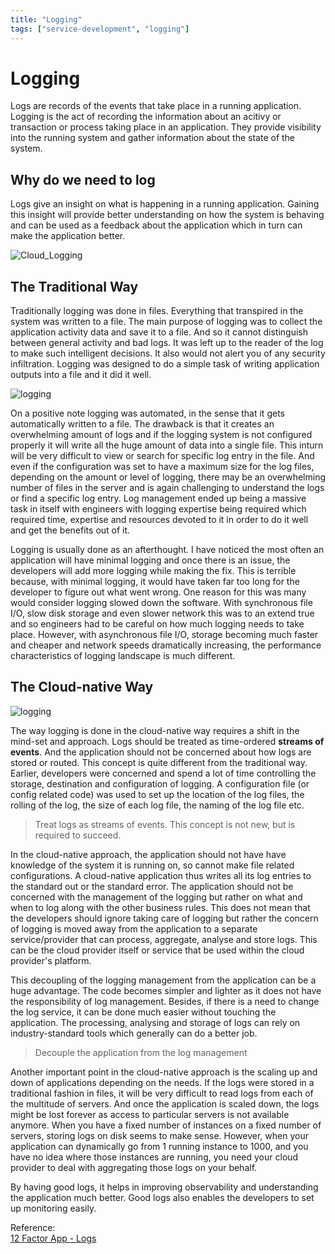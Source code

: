 ```yaml
---
title: "Logging"
tags: ["service-development", "logging"]
---
```


# Logging

Logs are records of the events that take place in a running application. Logging is the act of recording the information about an acitivy or transaction or process taking place in an application. They provide visibility into the running system and gather information about the state of the system.

## Why do we need to log

Logs give an insight on what is happening in a running application. Gaining this insight will provide better understanding on how the system is behaving and can be used as a feedback about the application which in turn can make the application better.

![Cloud_Logging](../../img/logging/logging-circle.jpg)

## The Traditional Way

Traditionally logging was done in files. Everything that transpired in the system was written to a file. The main purpose of logging was to collect the application activity data and save it to a file. And so it cannot distinguish between general activity and bad logs. It was left up to the reader of the log to make such intelligent decisions. It also would not alert you of any security infiltration. Logging was designed to do a simple task of writing application outputs into a file and it did it well.

![logging](../../img/logging/traditional-logging.jpeg)

On a positive note logging was automated, in the sense that it gets automatically written to a file. The drawback is that it creates an overwhelming amount of logs and if the logging system is not configured properly it will write all the huge amount of data into a single file. This inturn will be very difficult to view or search for specific log entry in the file. And even if the configuration was set to have a maximum size for the log files, depending on the amount or level of logging, there may be an overwhelming number of files in the server and is again challenging to understand the logs or find a specific log entry. Log management ended up being a massive task in itself with engineers with logging expertise being required which required time, expertise and resources devoted to it in order to do it well and get the benefits out of it.

Logging is usually done as an afterthought. I have noticed the most often an application will have minimal logging and once there is an issue, the developers will add more logging while making the fix. This is terrible because, with minimal logging, it would have taken far too long for the developer to figure out what went wrong. One reason for this was many would consider logging slowed down the software. With synchronous file I/O, slow disk storage and even slower network this was to an extend true and so engineers had to be careful on how much logging needs to take place. However, with asynchronous file I/O, storage becoming much faster and cheaper and network speeds dramatically increasing, the performance characteristics of logging landscape is much different.

## The Cloud-native Way

![logging](../../img/logging/cloud-native-logging.jpeg)

The way logging is done in the cloud-native way requires a shift in the mind-set and approach. Logs should be treated as time-ordered **streams of events**. And the application should not be concerned about how logs are stored or routed. This concept is quite different from the traditional way. Earlier, developers were concerned and spend a lot of time controlling the storage, destination and configuration of logging. A configuration file (or config related code) was used to set up the location of the log files, the rolling of the log, the size of each log file, the naming of the log file etc.


>    Treat logs as streams of events. This concept is not new, but is required to succeed.

In the cloud-native approach, the application should not have have knowledge of the system it is running on, so cannot make file related configurations. A cloud-native application thus writes all its log entries to the standard out or the standard error. The application should not be concerned with the management of the logging but rather on what and when to log along with the other business rules. This does not mean that the developers should ignore taking care of logging but rather the concern of logging is moved away from the application to a separate service/provider that can process, aggregate, analyse and store logs. This can be the cloud provider itself or service that be used within the cloud provider's platform.

This decoupling of the logging management from the application can be a huge advantage. The code becomes simpler and lighter as it does not have the responsibility of log management. Besides, if there is a need to change the log service, it can be done much easier without touching the application. The processing, analysing and storage of logs can rely on industry-standard tools which generally can do a better job.


>   Decouple the application from the log management

Another important point in the cloud-native approach is the scaling up and down of applications depending on the needs. If the logs were stored in a traditional fashion in files, it will be very difficult to read logs from each of the multitude of servers. And once the application is scaled down, the logs might be lost forever as access to particular servers is not available anymore. When you have a fixed number of instances on a fixed number of servers, storing logs on disk seems to make sense. However, when your application can dynamically go from 1 running instance to 1000, and you have no idea where those instances are running, you need your cloud provider to deal with aggregating those logs on your behalf.

By having good logs, it helps in improving observability and understanding the application much better. Good logs also enables the developers to set up monitoring easily.

Reference:  
[12 Factor App - Logs](https://12factor.net/logs)